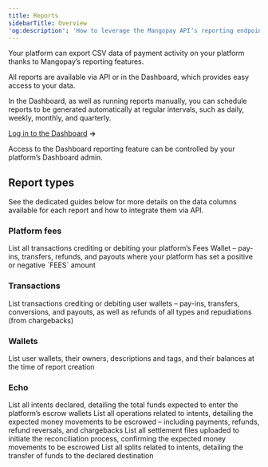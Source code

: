 ```yaml
---
title: Reports
sidebarTitle: Overview
'og:description': 'How to leverage the Mangopay API’s reporting endpoints to get the data you need on transaction activity.'  
---
```


Your platform can export CSV data of payment activity on your platform thanks to Mangopay’s reporting features.

All reports are available via API or in the Dashboard, which provides easy access to your data.

In the Dashboard, as well as running reports manually, you can schedule reports to be generated automatically at regular intervals, such as daily, weekly, monthly, and quarterly.

<a href="" target="_blank">Log in to the Dashboard</a> **&rarr;**

Access to the Dashboard reporting feature can be controlled by your platform’s Dashboard admin.

## Report types

See the dedicated guides below for more details on the data columns available for each report and how to integrate them via API.

### Platform fees

<CardGroup cols={2}>
<Card title="Collected fees" href="/reports/platform-fees">
List all transactions crediting or debiting your platform’s Fees Wallet – pay-ins, transfers, refunds, and payouts where your platform has set a positive or negative `FEES` amount
</Card>
</CardGroup>

### Transactions

<CardGroup cols={2}>
<Card title="User wallet transactions" href="/reports/transactions">
List transactions crediting or debiting user wallets – pay-ins, transfers, conversions, and payouts, as well as refunds of all types and repudiations (from chargebacks)
</Card>
</CardGroup>

### Wallets

<CardGroup cols={2}>
<Card title="Wallets" href="/reports/wallets">
List user wallets, their owners, descriptions and tags, and their balances at the time of report creation
</Card>
</CardGroup>

### Echo

<CardGroup cols={2}>
<Card title="Intents" href="/reports/echo">
List all intents declared, detailing the total funds expected to enter the platform’s escrow wallets
</Card>
<Card title="Intent actions" href="/reports/echo">
List all operations related to intents, detailing the expected money movements to be escrowed – including payments, refunds, refund reversals, and chargebacks
</Card>
<Card title="Settlements" href="/reports/echo">
List all settlement files uploaded to initiate the reconciliation process, confirming the expected money movements to be escrowed
</Card>
<Card title="Splits" href="/reports/echo">
List all splits related to intents, detailing the transfer of funds to the declared destination
</Card>
</CardGroup>

